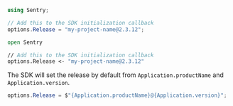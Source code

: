 ```csharp {tabTitle:C#}
using Sentry;

// Add this to the SDK initialization callback
options.Release = "my-project-name@2.3.12";
```

```fsharp {tabTitle:F#}
open Sentry

// Add this to the SDK initialization callback
options.Release <- "my-project-name@2.3.12"
```

The SDK will set the release by default from `Application.productName` and `Application.version`.
```csharp
options.Release = $"{Application.productName}@{Application.version}";
```
